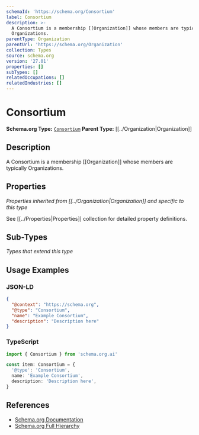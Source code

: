 ```yaml
---
schemaId: 'https://schema.org/Consortium'
label: Consortium
description: >-
  A Consortium is a membership [[Organization]] whose members are typically
  Organizations.
parentType: Organization
parentUrl: 'https://schema.org/Organization'
collection: Types
source: schema.org
version: '27.01'
properties: []
subTypes: []
relatedOccupations: []
relatedIndustries: []
---
```

# Consortium

**Schema.org Type:** [`Consortium`](https://schema.org/Consortium)
**Parent Type:** [[../Organization|Organization]]

## Description

A Consortium is a membership [[Organization]] whose members are typically Organizations.

## Properties

*Properties inherited from [[../Organization|Organization]] and specific to this type*

See [[../Properties|Properties]] collection for detailed property definitions.

## Sub-Types

*Types that extend this type*

## Usage Examples

### JSON-LD

```json
{
  "@context": "https://schema.org",
  "@type": "Consortium",
  "name": "Example Consortium",
  "description": "Description here"
}
```

### TypeScript

```typescript
import { Consortium } from 'schema.org.ai'

const item: Consortium = {
  '@type': 'Consortium',
  name: 'Example Consortium',
  description: 'Description here',
}
```

## References

- [Schema.org Documentation](https://schema.org/Consortium)
- [Schema.org Full Hierarchy](https://schema.org/docs/full.html)
